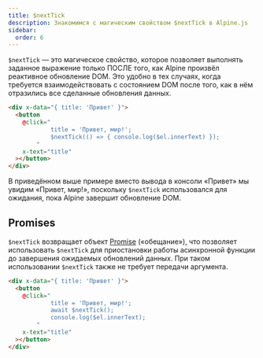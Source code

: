 ```yaml
---
title: $nextTick
description: Знакомимся с магическим свойством $nextTick в Alpine.js
sidebar:
  order: 6
---
```


`$nextTick` — это магическое свойство, которое позволяет выполнять заданное выражение только ПОСЛЕ того, как Alpine произвёл реактивное обновление DOM. Это удобно в тех случаях, когда требуется взаимодействовать с состоянием DOM после того, как в нём отразились все сделанные обновления данных.

```html live
<div x-data="{ title: 'Привет' }">
  <button
    @click="
            title = 'Привет, мир!';
            $nextTick(() => { console.log($el.innerText) });
        "
    x-text="title"
  ></button>
</div>
```

В приведённом выше примере вместо вывода в консоли «Привет» мы увидим «Привет, мир!», поскольку `$nextTick` использовался для ожидания, пока Alpine завершит обновление DOM.

## Promises

`$nextTick` возвращает объект [Promise](https://developer.mozilla.org/ru/docs/Web/JavaScript/Reference/Global_Objects/Promise) («обещание»), что позволяет использовать `$nextTick` для приостановки работы асинхронной функции до завершения ожидаемых обновлений данных. При таком использовании `$nextTick` также не требует передачи аргумента.

```html
<div x-data="{ title: 'Привет' }">
  <button
    @click="
            title = 'Привет, мир!';
            await $nextTick();
            console.log($el.innerText);
        "
    x-text="title"
  ></button>
</div>
```
